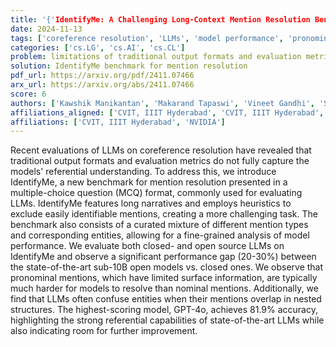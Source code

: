 ```yaml
---
title: '{'IdentifyMe: A Challenging Long-Context Mention Resolution Benchmark'}'
date: 2024-11-13
tags: ['coreference resolution', 'LLMs', 'model performance', 'pronominal mentions', 'nominal mentions', 'multiple-choice question format', 'nested structures', 'long narratives', 'mention resolution', 'evaluation metrics']
categories: ['cs.LG', 'cs.AI', 'cs.CL']
problem: limitations of traditional output formats and evaluation metrics in capturing referential understanding
solution: IdentifyMe benchmark for mention resolution
pdf_url: https://arxiv.org/pdf/2411.07466
arx_url: https://arxiv.org/abs/2411.07466
score: 6
authors: ['Kawshik Manikantan', 'Makarand Tapaswi', 'Vineet Gandhi', 'Shubham Toshniwal']
affiliations_aligned: ['CVIT, IIIT Hyderabad', 'CVIT, IIIT Hyderabad', 'CVIT, IIIT Hyderabad', 'NVIDIA']
affiliations: ['CVIT, IIIT Hyderabad', 'NVIDIA']
---
```



Recent evaluations of LLMs on coreference resolution have revealed that traditional output formats and evaluation metrics do not fully capture the models' referential understanding. To address this, we introduce IdentifyMe, a new benchmark for mention resolution presented in a multiple-choice question (MCQ) format, commonly used for evaluating LLMs. IdentifyMe features long narratives and employs heuristics to exclude easily identifiable mentions, creating a more challenging task. The benchmark also consists of a curated mixture of different mention types and corresponding entities, allowing for a fine-grained analysis of model performance. We evaluate both closed- and open source LLMs on IdentifyMe and observe a significant performance gap (20-30%) between the state-of-the-art sub-10B open models vs. closed ones. We observe that pronominal mentions, which have limited surface information, are typically much harder for models to resolve than nominal mentions. Additionally, we find that LLMs often confuse entities when their mentions overlap in nested structures. The highest-scoring model, GPT-4o, achieves 81.9% accuracy, highlighting the strong referential capabilities of state-of-the-art LLMs while also indicating room for further improvement.